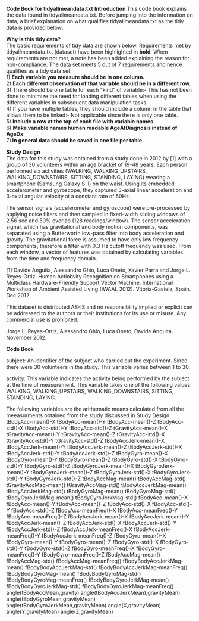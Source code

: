 <b>Code Book for tidyallmeandata.txt</b>
<b>Introduction</b>
This code book explains the data found in tidyallmeandata.txt. Before jumping into the information on data, a brief explanation on what qualifies tidyallmeandata.txt as the tidy data is provided below:  

<b> Why is this tidy data?</b>  
The basic requirements of tidy data are shown below. Requirements met by tidyallmeandata.txt (dataset) have been highlighted in <b>bold</b>. When requirements are not met, a note has been added explaining the reason for non-compliance. The data set meets 5 out of 7 requirements and hence qualifies as a tidy data set.  
1) <b>Each variable you measure should be in one column. </b>    
2) <b>Each different observation of that variable should be in a different row.</b>  
3) There should be one table for each "kind" of variable:- This has not been done to minimize the need for loading different tables when using the different variables in subsequent data manipulation tasks.   
4) If you have multiple tables, they should include a column in the table that allows them to be linked:- Not applicable since there is only one table.  
5) <b>Include a row at the top of each file with variable names.</b>  
6) <b>Make variable names human readable AgeAtDiagnosis instead of AgeDx</b>  
7)<b> In general data should be saved in one file per table.</b>  

<b>Study Design</b>  
The data for this study was obtained from a study done in 2012 by [1] with a group of 30 volunteers within an age bracket of 19-48 years. Each person performed six activities (WALKING, WALKING_UPSTAIRS, WALKING_DOWNSTAIRS, SITTING, STANDING, LAYING) wearing a smartphone (Samsung Galaxy S II) on the waist. Using its embedded accelerometer and gyroscope, they captured 3-axial linear acceleration and 3-axial angular velocity at a constant rate of 50Hz. 

The sensor signals (accelerometer and gyroscope) were pre-processed by applying noise filters and then sampled in fixed-width sliding windows of 2.56 sec and 50% overlap (128 readings/window). The sensor acceleration signal, which has gravitational and body motion components, was separated using a Butterworth low-pass filter into body acceleration and gravity. The gravitational force is assumed to have only low frequency components, therefore a filter with 0.3 Hz cutoff frequency was used. From each window, a vector of features was obtained by calculating variables from the time and frequency domain. 


[1] Davide Anguita, Alessandro Ghio, Luca Oneto, Xavier Parra and Jorge L. Reyes-Ortiz. Human Actiobvity Recognition on Smartphones using a Multiclass Hardware-Friendly Support Vector Machine. International Workshop of Ambient Assisted Living (IWAAL 2012). Vitoria-Gasteiz, Spain. Dec 2012

This dataset is distributed AS-IS and no responsibility implied or explicit can be addressed to the authors or their institutions for its use or misuse. Any commercial use is prohibited.

Jorge L. Reyes-Ortiz, Alessandro Ghio, Luca Oneto, Davide Anguita. November 2012.  


<b>Code Book</b>  


subject:  An identifier of the subject who carried out the experiment. Since there were 30 volunteers in the study.  This variable varies between 1 to 30.  


activity: This variable indicates the activity being performed by the subject at the time of measurement.  This variable takes one of the following values: WALKING, WALKING_UPSTAIRS, WALKING_DOWNSTAIRS, SITTING, STANDING, LAYING.  


The following variables are the arithematic means calculated from all the meeasurments obtained from the study discussed in Study Design
tBodyAcc-mean()-X
tBodyAcc-mean()-Y
tBodyAcc-mean()-Z
tBodyAcc-std()-X
tBodyAcc-std()-Y
tBodyAcc-std()-Z
tGravityAcc-mean()-X
tGravityAcc-mean()-Y
tGravityAcc-mean()-Z
tGravityAcc-std()-X
tGravityAcc-std()-Y
tGravityAcc-std()-Z
tBodyAccJerk-mean()-X
tBodyAccJerk-mean()-Y
tBodyAccJerk-mean()-Z
tBodyAccJerk-std()-X
tBodyAccJerk-std()-Y
tBodyAccJerk-std()-Z
tBodyGyro-mean()-X
tBodyGyro-mean()-Y
tBodyGyro-mean()-Z
tBodyGyro-std()-X
tBodyGyro-std()-Y
tBodyGyro-std()-Z
tBodyGyroJerk-mean()-X
tBodyGyroJerk-mean()-Y
tBodyGyroJerk-mean()-Z
tBodyGyroJerk-std()-X
tBodyGyroJerk-std()-Y
tBodyGyroJerk-std()-Z
tBodyAccMag-mean()
tBodyAccMag-std()
tGravityAccMag-mean()
tGravityAccMag-std()
tBodyAccJerkMag-mean()
tBodyAccJerkMag-std()
tBodyGyroMag-mean()
tBodyGyroMag-std()
tBodyGyroJerkMag-mean()
tBodyGyroJerkMag-std()
fBodyAcc-mean()-X
fBodyAcc-mean()-Y
fBodyAcc-mean()-Z
fBodyAcc-std()-X
fBodyAcc-std()-Y
fBodyAcc-std()-Z
fBodyAcc-meanFreq()-X
fBodyAcc-meanFreq()-Y
fBodyAcc-meanFreq()-Z
fBodyAccJerk-mean()-X
fBodyAccJerk-mean()-Y
fBodyAccJerk-mean()-Z
fBodyAccJerk-std()-X
fBodyAccJerk-std()-Y
fBodyAccJerk-std()-Z
fBodyAccJerk-meanFreq()-X
fBodyAccJerk-meanFreq()-Y
fBodyAccJerk-meanFreq()-Z
fBodyGyro-mean()-X
fBodyGyro-mean()-Y
fBodyGyro-mean()-Z
fBodyGyro-std()-X
fBodyGyro-std()-Y
fBodyGyro-std()-Z
fBodyGyro-meanFreq()-X
fBodyGyro-meanFreq()-Y
fBodyGyro-meanFreq()-Z
fBodyAccMag-mean()
fBodyAccMag-std()
fBodyAccMag-meanFreq()
fBodyBodyAccJerkMag-mean()
fBodyBodyAccJerkMag-std()
fBodyBodyAccJerkMag-meanFreq()
fBodyBodyGyroMag-mean()
fBodyBodyGyroMag-std()
fBodyBodyGyroMag-meanFreq()
fBodyBodyGyroJerkMag-mean()
fBodyBodyGyroJerkMag-std()
fBodyBodyGyroJerkMag-meanFreq()
angle(tBodyAccMean,gravity)
angle(tBodyAccJerkMean),gravityMean)
angle(tBodyGyroMean,gravityMean)
angle(tBodyGyroJerkMean,gravityMean)
angle(X,gravityMean)
angle(Y,gravityMean)
angle(Z,gravityMean)




